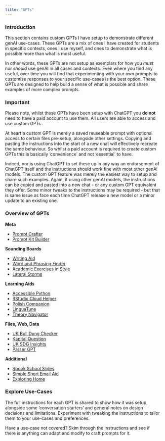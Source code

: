 ```yaml
---
title: "GPTs"
---
```


### Introduction

::: {.callout-note title="Section Overview"}
This section contains custom GPTs I have setup to demonstrate different genAI use-cases. These GPTs are a mix of ones I have created for students in specific contexts, ones I use myself, and ones to demonstrate what is possible more than what is most useful.

In other words, these GPTs are not setup as exemplars for how you *must* nor *should* use genAI in all cases and contexts. Even where you find any useful, over time you will find that experimenting with your own prompts to customise responses to your specific use-cases is the best option. These GPTs are designed to help build a sense of what is possible and share examples of more complex prompts.

:::

### Important

::: {.callout-important title="No Paid Account Required"}
Please note, whilst these GPTs have been setup with ChatGPT you **do not** need to have a paid account to use them. All users are able to access and use custom GPTs.

At heart a custom GPT is merely a saved reuseable prompt with optional access to certain files pre-setup, alongside other settings. Copying and pasting the instructions into the start of a new chat will effectively recreate the same behaviour. So whilst a paid account is required to create custom GPTs this is basically 'convenience' and not 'essential' to have.

Indeed, nor is using ChatGPT to set these up in any way an endorsement of ChatGPT itself and the instructions should work fine with most other genAI models. The custom GPT feature was merely the easiest way to setup and share such examples. Again, if using other genAI models, the instructions can be copied and pasted into a new chat - or any custom GPT equivalent they offer. Some minor tweaks to the instructions may be required - but that is same issue as face each time ChatGPT release a new model or a minor update to an existing one.
:::

### Overview of GPTs

**Meta**

- [Prompt Crafter](gpts/prompt-crafter.qmd)
- [Prompt Kit Builder](gpts/prompt-kit-builder.qmd)

**Sounding Boards**

- [Writing Aid](gpts/writing-aid.qmd)
- [Word and Phrasing Finder](gpts/word-phrasing-finder.qmd)
- [Academic Exercises in Style](gpts/academic-exercises.qmd)
- [Lateral Storms](gpts/lateral-storms.qmd)

**Learning Aids**

- [Accessible Python](gpts/accessible-python.qmd)
- [RStudio Cloud Helper](gpts/rstudio-helper.qmd)
- [Polish Companion](gpts/polish-companion.qmd)
- [LinguaTune](gpts/linguatune.qmd)
- [Theory Navigator](gpts/theory-navigator.qmd)

**Files, Web, Data**

- [UK Bull Dung Checker](gpts/uk-bull-dung.qmd)
- [Kapital Question](gpts/kapital-question.qmd)
- [UK SDG Insights](gpts/uk-sdg-insights.qmd)
- [Parser GPT](gpts/parser-gpt.qmd)

**Additional**

- [Spook School Slides](gpts/spook-school.qmd)
- [Simple Short Email Aid](gpts/simple-short-email.qmd)
- [Exploring Home](gpts/exploring-home.qmd)

### Explore Use-Cases

::: experiment
The full instructions for each GPT is shared to show how it was setup, alongside some 'conversation starters' and general notes on design decisions and limitations. Experiment with tweaking the instructions to tailor them to your use-cases and preferences.

Have a use-case not covered? Skim through the instructions and see if there is anything can adapt and modify to craft prompts for it.
:::

